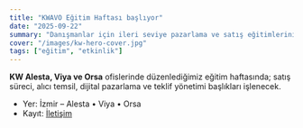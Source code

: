 ```yaml
---
title: "KWAVO Eğitim Haftası başlıyor"
date: "2025-09-22"
summary: "Danışmanlar için ileri seviye pazarlama ve satış eğitimlerini kapsayan program yayında."
cover: "/images/kw-hero-cover.jpg"
tags: ["eğitim", "etkinlik"]
---
```


**KW Alesta, Viya ve Orsa** ofislerinde düzenlediğimiz eğitim haftasında; satış süreci, alıcı temsil, dijital pazarlama ve teklif yönetimi başlıkları işlenecek.

- Yer: İzmir – Alesta • Viya • Orsa
- Kayıt: [İletişim](/contact)